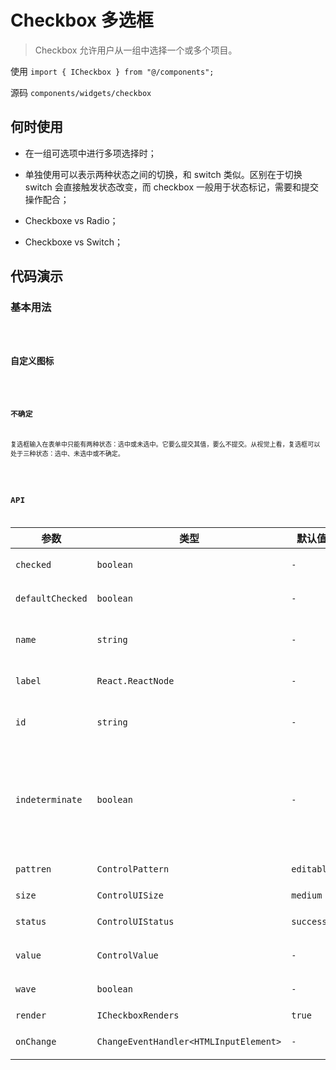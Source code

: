 # Checkbox 多选框

> Checkbox 允许用户从一组中选择一个或多个项目。

使用 `import { ICheckbox } from "@/components";`

源码 `components/widgets/checkbox`

## 何时使用

* 在一组可选项中进行多项选择时；

* 单独使用可以表示两种状态之间的切换，和 switch 类似。区别在于切换 switch 会直接触发状态改变，而 checkbox 一般用于状态标记，需要和提交操作配合；

* Checkboxe vs Radio；

* Checkboxe vs Switch；

## 代码演示

### 基本用法

<code src='@/examples/checkbox/basic' />

### 自定义图标

<code src='@/examples/checkbox/custom' />

### 不确定

复选框输入在表单中只能有两种状态：选中或未选中。它要么提交其值，要么不提交。从视觉上看，复选框可以处于三种状态：选中、未选中或不确定。

<code src='@/examples/checkbox/indeterminate' />

## API

| 参数 | 类型 | 默认值 | 描述 |
| ---------------- | -------------------------------------- | ------------ | ------------ |
| `checked`        | `boolean`                              | `-`          | 控制控件当前是否选中。|
| `defaultChecked` | `boolean`                              | `-`          | 控件是否默认选中。|
| `name`           | `string`                               | `-`          | 控制控件 input 元素的 name 属性。|
| `label`          | `React.ReactNode`                      | `-`          | 控制控件文本内容。|
| `id`             | `string`                               | `-`          | 控制控件 input 元素的 id 属性。|
| `indeterminate`  | `boolean`                              | `-`          | 如果为 true ，则组件显示为不确定。由于兼容性问题这里没有控制 input 的 indeterminate属性。|
| `pattren`        | `ControlPattern`                       | `editable`   | 设置控件的交互方式。|
| `size`           | `ControlUISize`                        | `medium`     | 设置控件尺寸。|
| `status`         | `ControlUIStatus`                      | `success`    | 设置控件的校验状态。|
| `value`          | `ControlValue`                         | `-`          | 控制控件 input 元素的值。|
| `wave`           | `boolean`                              | `-`          | 是否呈现波纹反馈。|
| `render`         | `ICheckboxRenders`                     | `true`       | 自定义控件UI。|
| `onChange`       | `ChangeEventHandler<HTMLInputElement>` | `-`          | 状态更改时触发回调。|
